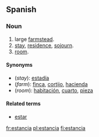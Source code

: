 ==Spanish==

===Noun===
{{es-noun-f}}

# large [[farmstead]].
# [[stay]], [[residence]], [[sojourn]].
# [[room]].

====Synonyms====
*(''stay''): [[estadía]]
*(''farm''): [[finca]], [[cortijo]], [[hacienda]]
*(''room''): [[habitación]], [[cuarto]], [[pieza]]

====Related terms====
*[[estar]]

[[fr:estancia]]
[[pl:estancia]]
[[fi:estancia]]